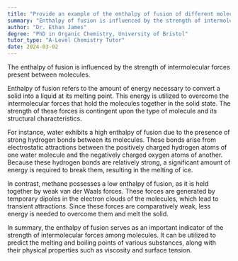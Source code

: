 ```yaml
---
title: "Provide an example of the enthalpy of fusion of different molecules and the strength of their intermolecular forces"
summary: "Enthalpy of fusion is influenced by the strength of intermolecular forces, with stronger forces typically resulting in higher enthalpy values for phase transitions from solid to liquid."
author: "Dr. Ethan James"
degree: "PhD in Organic Chemistry, University of Bristol"
tutor_type: "A-Level Chemistry Tutor"
date: 2024-03-02
---
```


The enthalpy of fusion is influenced by the strength of intermolecular forces present between molecules.

Enthalpy of fusion refers to the amount of energy necessary to convert a solid into a liquid at its melting point. This energy is utilized to overcome the intermolecular forces that hold the molecules together in the solid state. The strength of these forces is contingent upon the type of molecule and its structural characteristics.

For instance, water exhibits a high enthalpy of fusion due to the presence of strong hydrogen bonds between its molecules. These bonds arise from electrostatic attractions between the positively charged hydrogen atoms of one water molecule and the negatively charged oxygen atoms of another. Because these hydrogen bonds are relatively strong, a significant amount of energy is required to break them, resulting in the melting of ice.

In contrast, methane possesses a low enthalpy of fusion, as it is held together by weak van der Waals forces. These forces are generated by temporary dipoles in the electron clouds of the molecules, which lead to transient attractions. Since these forces are comparatively weak, less energy is needed to overcome them and melt the solid.

In summary, the enthalpy of fusion serves as an important indicator of the strength of intermolecular forces among molecules. It can be utilized to predict the melting and boiling points of various substances, along with their physical properties such as viscosity and surface tension.
    